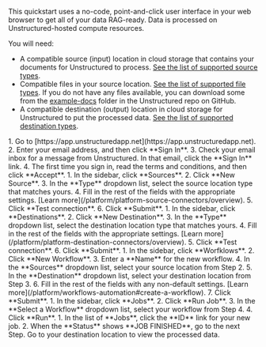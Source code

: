 This quickstart uses a no-code, point-and-click user interface in your web browser to get all of your data RAG-ready. Data is processed on Unstructured-hosted compute resources.

You will need:

- A compatible source (input) location in cloud storage that contains your documents for Unstructured to process. [See the list of supported source types](/platform/platform-source-connectors/overview).
- Compatible files in your source location. [See the list of supported file types](/api-reference/api-services/overview#supported-file-types). If you do not have any files available, you can download some from the [example-docs](https://github.com/Unstructured-IO/unstructured/tree/main/example-docs) folder in the Unstructured repo on GitHub.
- A compatible destination (output) location in cloud storage for Unstructured to put the processed data. [See the list of supported destination types](/platform/platform-destination-connectors/overview).

<Steps>
    <Step title="Sign in">
        1. Go to [https://app.unstructuredapp.net](https://app.unstructuredapp.net).
        2. Enter your email address, and then click **Sign In**.
        3. Check your email inbox for a message from Unstructured. In that email, click the **Sign In** link.
        4. The first time you sign in, read the terms and conditions, and then click **Accept**.
    </Step>
    <Step title="Set the source (input) location">
        1. In the sidebar, click **Sources**.
        2. Click **New Source**.
        3. In the **Type** dropdown list, select the source location type that matches yours.
        4. Fill in the rest of the fields with the appropriate settings. [Learn more](/platform/platform-source-connectors/overview).
        5. Click **Test connection**.
        6. Click **Submit**.
    </Step>
    <Step title="Set the destination (output) location">
        1. In the sidebar, click **Destinations**.
        2. Click **New Destination**.
        3. In the **Type** dropdown list, select the destination location type that matches yours.
        4. Fill in the rest of the fields with the appropriate settings. [Learn more](/platform/platform-destination-connectors/overview).
        5. Click **Test connection**.
        6. Click **Submit**.
    </Step>
    <Step title="Define the workflow">
        1. In the sidebar, click **Worfklows**.
        2. Click **New Workflow**.
        3. Enter a **Name** for the new workflow.
        4. In the **Sources** dropdown list, select your source location from Step 2.
        5. In the **Destination** dropdown list, select your destination location from Step 3.
        6. Fill in the rest of the fields with any non-default settings. [Learn more](/platform/workflows-automation#create-a-workflow).
        7. Click **Submit**.
    </Step>
    <Step title="Process the documents">
        1. In the sidebar, click **Jobs**.
        2. Click **Run Job**.
        3. In the **Select a Workflow** dropdown list, select your workflow from Step 4.
        4. Click **Run**. 
    </Step>
    <Step title="Monitor the processing job">
        1. In the list of **Jobs**, click the **ID** link for your new job.
        2. When the **Status** shows **JOB FINISHED**, go to the next Step.
    </Step>
    <Step title="View the processed data">
        Go to your destination location to view the processed data.
    </Step>
</Steps>